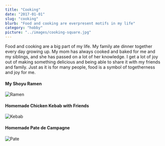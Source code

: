 ```yaml
---
title: "Cooking"
date: "2017-01-01"
slug: "cooking"
blurb: "Food and cooking are everpresent motifs in my life"
category: "hobby"
picture: "../images/cooking-square.jpg"
---
```


Food and cooking are a big part of my life. My family ate dinner together every day growing up. My mom has always cooked and baked for me and my siblings, and she has passed on a lot of her knowledge. I get a lot of joy out of making something delicious and being able to share it with my friends and family. Just as it is for many people, food is a symbol of togetherness and joy for me.

<h4 style={{textAlign: "center"}}>My Shoyu Ramen</h4>

![Ramen](../images/cooking-square.jpg "Shoyu Ramen")

<h4 style={{textAlign: "center"}}>Homemade Chicken Kebab with Friends</h4>

![Kebab](../images/cooking-kebab.jpg "Chicken Kebab")

<h4 style={{textAlign: "center"}}>Homemade Pate de Campagne</h4>

![Pate](../images/cooking-pate.jpg "Pate de Campagne")